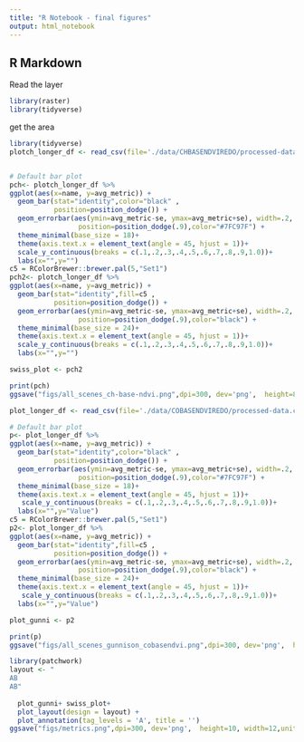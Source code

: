 ```yaml
---
title: "R Notebook - final figures"
output: html_notebook
---
```


## R Markdown

Read the layer
```r
library(raster)
library(tidyverse)

```

get the area

```r
library(tidyverse)
plotch_longer_df <- read_csv(file='./data/CHBASENDVIREDO/processed-data.csv')


# Default bar plot
pch<- plotch_longer_df %>% 
ggplot(aes(x=name, y=avg_metric)) + 
  geom_bar(stat="identity",color="black" , 
           position=position_dodge()) +
  geom_errorbar(aes(ymin=avg_metric-se, ymax=avg_metric+se), width=.2,
                 position=position_dodge(.9),color="#7FC97F") +
  theme_minimal(base_size = 18)+
  theme(axis.text.x = element_text(angle = 45, hjust = 1))+
  scale_y_continuous(breaks = c(.1,.2,.3,.4,.5,.6,.7,.8,.9,1.0))+
  labs(x="",y="")
c5 = RColorBrewer::brewer.pal(5,"Set1")
pch2<- plotch_longer_df %>% 
ggplot(aes(x=name, y=avg_metric)) + 
  geom_bar(stat="identity",fill=c5 , 
           position=position_dodge()) +
  geom_errorbar(aes(ymin=avg_metric-se, ymax=avg_metric+se), width=.2,
                 position=position_dodge(.9),color="black") +
  theme_minimal(base_size = 24)+
  theme(axis.text.x = element_text(angle = 45, hjust = 1))+
  scale_y_continuous(breaks = c(.1,.2,.3,.4,.5,.6,.7,.8,.9,1.0))+
  labs(x="",y="") 

swiss_plot <- pch2

print(pch)
ggsave("figs/all_scenes_ch-base-ndvi.png",dpi=300, dev='png',  height=8, width=10,units="in")

```

```r

plot_longer_df <- read_csv(file='./data/COBASENDVIREDO/processed-data.csv')

# Default bar plot
p<- plot_longer_df %>% 
ggplot(aes(x=name, y=avg_metric)) + 
  geom_bar(stat="identity",color="black" , 
           position=position_dodge()) +
  geom_errorbar(aes(ymin=avg_metric-se, ymax=avg_metric+se), width=.2,
                 position=position_dodge(.9),color="#7FC97F") +
  theme_minimal(base_size = 18)+
  theme(axis.text.x = element_text(angle = 45, hjust = 1))+
   scale_y_continuous(breaks = c(.1,.2,.3,.4,.5,.6,.7,.8,.9,1.0))+
  labs(x="",y="Value")
c5 = RColorBrewer::brewer.pal(5,"Set1")
p2<- plot_longer_df %>% 
ggplot(aes(x=name, y=avg_metric)) + 
  geom_bar(stat="identity",fill=c5 , 
           position=position_dodge()) +
  geom_errorbar(aes(ymin=avg_metric-se, ymax=avg_metric+se), width=.2,
                 position=position_dodge(.9),color="black") +
  theme_minimal(base_size = 24)+
  theme(axis.text.x = element_text(angle = 45, hjust = 1))+
   scale_y_continuous(breaks = c(.1,.2,.3,.4,.5,.6,.7,.8,.9,1.0))+
  labs(x="",y="Value") 

plot_gunni <- p2

print(p)
ggsave("figs/all_scenes_gunnison_cobasendvi.png",dpi=300, dev='png',  height=8, width=10,units="in")

```



```r
library(patchwork)
layout <- "
AB
AB"
   
  plot_gunni+ swiss_plot+ 
  plot_layout(design = layout) +
  plot_annotation(tag_levels = 'A', title = '') 
ggsave("figs/metrics.png",dpi=300, dev='png',  height=10, width=12,units="in")
```
